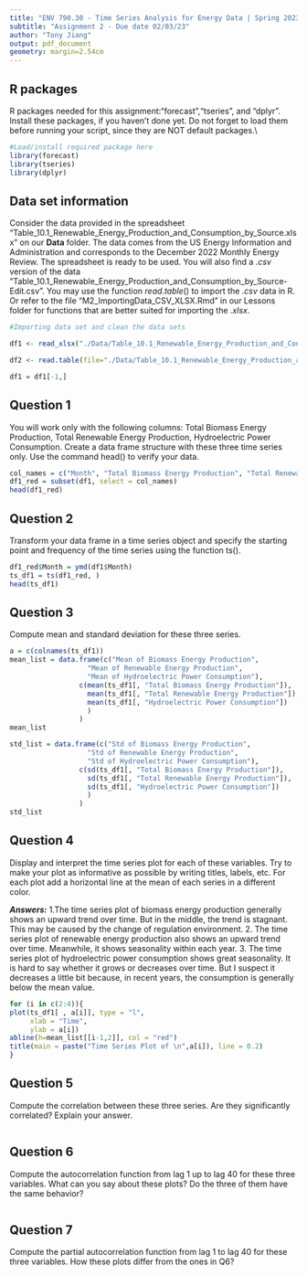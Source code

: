 ```yaml
---
title: "ENV 790.30 - Time Series Analysis for Energy Data | Spring 2023"
subtitle: "Assignment 2 - Due date 02/03/23"
author: "Tony Jiang"
output: pdf_document
geometry: margin=2.54cm
---
```


## R packages

R packages needed for this assignment:"forecast","tseries", and "dplyr". Install these packages, if you haven't done yet. Do not forget to load them before running your script, since they are NOT default packages.\\

```r
#Load/install required package here
library(forecast)
library(tseries)
library(dplyr)
```


## Data set information  

Consider the data provided in the spreadsheet "Table_10.1_Renewable_Energy_Production_and_Consumption_by_Source.xlsx" on our **Data** folder. The data comes from the US Energy Information and Administration and corresponds to the December 2022 Monthly Energy Review. The spreadsheet is ready to be used. You will also find a $.csv$ version of the data "Table_10.1_Renewable_Energy_Production_and_Consumption_by_Source-Edit.csv". You may use the function $read.table()$ to import the $.csv$ data in R. Or refer to the file "M2_ImportingData_CSV_XLSX.Rmd" in our Lessons folder for functions that are better suited for importing the $.xlsx$.

```r
#Importing data set and clean the data sets

df1 <- read_xlsx("./Data/Table_10.1_Renewable_Energy_Production_and_Consumption_by_Source.xlsx", col_names = TRUE, skip = 10)

df2 <- read.table(file="./Data/Table_10.1_Renewable_Energy_Production_and_Consumption_by_Source-Edit.csv", header=TRUE,dec = ".",sep=",",stringsAsFactors = TRUE) 

df1 = df1[-1,]
```


## Question 1
You will work only with the following columns: Total Biomass Energy Production, Total Renewable Energy Production, Hydroelectric Power Consumption. Create a data frame structure with these three time series only. Use the command head() to verify your data.

```r
col_names = c("Month", "Total Biomass Energy Production", "Total Renewable Energy Production", "Hydroelectric Power Consumption")
df1_red = subset(df1, select = col_names)
head(df1_red)
```


## Question 2
Transform your data frame in a time series object and specify the starting point and frequency of the time series using the function ts().

```r
df1_red$Month = ymd(df1$Month)
ts_df1 = ts(df1_red, )
head(ts_df1)
```


## Question 3
Compute mean and standard deviation for these three series.

```r
a = c(colnames(ts_df1))
mean_list = data.frame(c("Mean of Biomass Energy Production", 
                   "Mean of Renewable Energy Production", 
                   "Mean of Hydroelectric Power Consumption"), 
                 c(mean(ts_df1[, "Total Biomass Energy Production"]),
                   mean(ts_df1[, "Total Renewable Energy Production"]),
                   mean(ts_df1[, "Hydroelectric Power Consumption"])
                   )
                 )
mean_list

std_list = data.frame(c("Std of Biomass Energy Production", 
                   "Std of Renewable Energy Production", 
                   "Std of Hydroelectric Power Consumption"), 
                 c(sd(ts_df1[, "Total Biomass Energy Production"]),
                   sd(ts_df1[, "Total Renewable Energy Production"]),
                   sd(ts_df1[, "Hydroelectric Power Consumption"])
                   )
                 )
std_list
```


## Question 4
Display and interpret the time series plot for each of these variables. Try to make your plot as informative as possible by writing titles, labels, etc. For each plot add a horizontal line at the mean of each series in a different color.

***Answers:*** 
1.The time series plot of biomass energy production generally shows an upward trend over time. But in the middle, the trend is stagnant. This may be caused by the change of regulation environment.
2. The time series plot of renewable energy production also shows an upward trend over time. Meanwhile, it shows seasonality within each year. 
3. The time series plot of hydroelectric power consumption shows great seasonality. It is hard to say whether it grows or decreases over time. But I suspect it decreases a little bit because, in recent years, the consumption is generally below the mean value. 

```r

for (i in c(2:4)){ 
plot(ts_df1[ , a[i]], type = "l",
     xlab = "Time",
     ylab = a[i])
abline(h=mean_list[[i-1,2]], col = "red")
title(main = paste("Time Series Plot of \n",a[i]), line = 0.2)
}

```


## Question 5
Compute the correlation between these three series. Are they significantly correlated? Explain your answer.

```r

```


## Question 6
Compute the autocorrelation function from lag 1 up to lag 40 for these three variables. What can you say about these plots? Do the three of them have the same behavior?

```r

```


## Question 7
Compute the partial autocorrelation function from lag 1 to lag 40 for these three variables. How these plots differ from the ones in Q6?

```r

```


